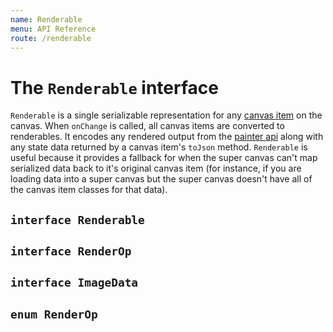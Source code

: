 ```yaml
---
name: Renderable
menu: API Reference
route: /renderable
---
```



# The `Renderable` interface

`Renderable` is a single serializable representation for any [canvas item](/icanvasitem) on the canvas. When `onChange` is called, all canvas items are converted to renderables. It encodes any rendered output from the [painter api](/painterapi) along with any state data returned by a canvas item's `toJson` method. `Renderable` is useful because it provides a fallback for when the super canvas can't map serialized data back to it's original canvas item (for instance, if you are loading data into a super canvas but the super canvas doesn't have all of the canvas item classes for that data).

## `interface Renderable`

<InterfaceDocumentation interfaceMetadata={RenderableMeta} />

## `interface RenderOp`

<InterfaceDocumentation interfaceMetadata={RenderOp} />

## `interface ImageData`

<InterfaceDocumentation interfaceMetadata={ImageData} />

## `enum RenderOp`

<EnumDocumentation meta={RenderOpType} />
